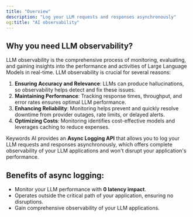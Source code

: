 ```yaml
---
title: "Overview"
description: "Log your LLM requests and responses asynchronously"
og:title: "AI observability"
---
```


## Why you need LLM observability?
LLM observability is the comprehensive process of monitoring, evaluating, and gaining insights into the performance and activities of Large Language Models in real-time. LLM observability is crucial for several reasons:

1. **Ensuring Accuracy and Relevance**: LLMs can produce hallucinations, so observability helps detect and fix these issues.
2. **Maintaining Performance**: Tracking response times, throughput, and error rates ensures optimal LLM performance.
3. **Enhancing Reliability**: Monitoring helps prevent and quickly resolve downtime from provider outages, rate limits, or delayed alerts.
4. **Optimizing Costs**: Monitoring identifies cost-effective models and leverages caching to reduce expenses.

Keywords AI provides an **Async Logging API** that allows you to log your LLM requests and responses asynchronously, which offers complete observability of your LLM applications and won't disrupt your application's performance.


## Benefits of async logging:
- Monitor your LLM performance with **0 latency impact**.
- Operates outside the critical path of your application, ensuring no disruptions.
- Gain comprehensive observability of your LLM applications.
